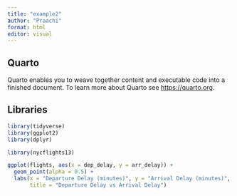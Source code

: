 ```yaml
---
title: "example2"
author: "Praachi"
format: html
editor: visual
---
```


## Quarto

Quarto enables you to weave together content and executable code into a finished document. To learn more about Quarto see <https://quarto.org>.

## Libraries

```r

library(tidyverse)
library(ggplot2)
library(dplyr)

```


```r
library(nycflights13)

ggplot(flights, aes(x = dep_delay, y = arr_delay)) +
  geom_point(alpha = 0.5) +
  labs(x = "Departure Delay (minutes)", y = "Arrival Delay (minutes)",
       title = "Departure Delay vs Arrival Delay")
```

